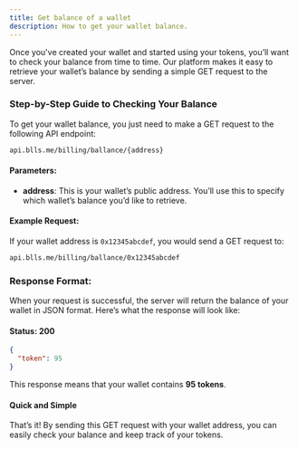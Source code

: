 ```yaml
---
title: Get balance of a wallet
description: How to get your wallet balance.
---
```


Once you've created your wallet and started using your tokens, you’ll want to check your balance from time to time. Our platform makes it easy to retrieve your wallet’s balance by sending a simple GET request to the server.

### Step-by-Step Guide to Checking Your Balance

To get your wallet balance, you just need to make a GET request to the following API endpoint:

```bash
api.blls.me/billing/ballance/{address}
```

#### Parameters:
- **address**: This is your wallet’s public address. You’ll use this to specify which wallet’s balance you’d like to retrieve.

#### Example Request:
If your wallet address is `0x12345abcdef`, you would send a GET request to:


```bash
api.blls.me/billing/ballance/0x12345abcdef
```

### Response Format:

When your request is successful, the server will return the balance of your wallet in JSON format. Here’s what the response will look like:

#### Status: 200
```json
{
  "token": 95
}
```

This response means that your wallet contains **95 tokens**.

#### Quick and Simple

That’s it! By sending this GET request with your wallet address, you can easily check your balance and keep track of your tokens.




